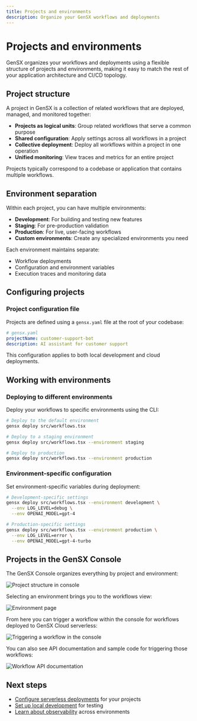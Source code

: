 ```yaml
---
title: Projects and environments
description: Organize your GenSX workflows and deployments
---
```


# Projects and environments

GenSX organizes your workflows and deployments using a flexible structure of projects and environments, making it easy to match the rest of your application architecture and CI/CD topology.

## Project structure

A project in GenSX is a collection of related workflows that are deployed, managed, and monitored together:

- **Projects as logical units**: Group related workflows that serve a common purpose
- **Shared configuration**: Apply settings across all workflows in a project
- **Collective deployment**: Deploy all workflows within a project in one operation
- **Unified monitoring**: View traces and metrics for an entire project

Projects typically correspond to a codebase or application that contains multiple workflows.

## Environment separation

Within each project, you can have multiple environments:

- **Development**: For building and testing new features
- **Staging**: For pre-production validation
- **Production**: For live, user-facing workflows
- **Custom environments**: Create any specialized environments you need

Each environment maintains separate:

- Workflow deployments
- Configuration and environment variables
- Execution traces and monitoring data

## Configuring projects

### Project configuration file

Projects are defined using a `gensx.yaml` file at the root of your codebase:

```yaml
# gensx.yaml
projectName: customer-support-bot
description: AI assistant for customer support
```

This configuration applies to both local development and cloud deployments.

## Working with environments

### Deploying to different environments

Deploy your workflows to specific environments using the CLI:

```bash
# Deploy to the default environment
gensx deploy src/workflows.tsx

# Deploy to a staging environment
gensx deploy src/workflows.tsx --environment staging

# Deploy to production
gensx deploy src/workflows.tsx --environment production
```

### Environment-specific configuration

Set environment-specific variables during deployment:

```bash
# Development-specific settings
gensx deploy src/workflows.tsx --environment development \
  --env LOG_LEVEL=debug \
  --env OPENAI_MODEL=gpt-4

# Production-specific settings
gensx deploy src/workflows.tsx --environment production \
  --env LOG_LEVEL=error \
  --env OPENAI_MODEL=gpt-4-turbo
```

## Projects in the GenSX Console

The GenSX Console organizes everything by project and environment:

![Project structure in console](/cloud/project-structure.png)

Selecting an environment brings you to the workflows view:

![Environment page](/cloud/console-workflows.png)

From here you can trigger a workflow within the console for workflows deployed to GenSX Cloud serverless:

![Triggering a workflow in the console](/cloud/console-playground.png)

You can also see API documentation and sample code for triggering those workflows:

![Workflow API documentation](/cloud/console-workflow-docs.png)

## Next steps

- [Configure serverless deployments](/docs/cloud/serverless-deployments) for your projects
- [Set up local development](/docs/cloud/local-development) for testing
- [Learn about observability](/docs/cloud/observability) across environments
